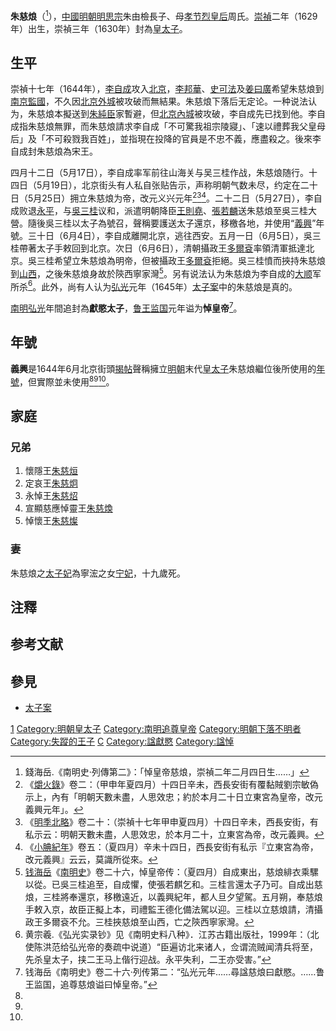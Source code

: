 {{中国帝王
|稱號=明朝追尊皇帝
|名称=朱慈烺
|姓名=朱慈烺
|庙号=
|谥号='''獻愍太子'''（南明弘光帝諡）<br>悼皇帝（監國魯王諡）
|陵墓=未知
|政权=[[明朝|明朝]]
|出生日期=1629年2月26日
|逝世日期=1644年6月
|世系= 明朝皇太子
|在位= 1630年—1644年
|前任= [[明光宗|朱常洛]]（明光宗）<ref group="注">明光宗原定[[泰昌|泰昌]]元年九月初九冊立皇長子[[明熹宗|朱由校]]（明熹宗）為皇太子，後光宗於九月初一駕崩，朱由校繼承大統並未成為太子。熹宗三位太子皆是死後追封的，上一位正式擔任太子的便是朱常洛。</ref>
|繼任=[[朱慈煊|朱慈煊]]（[[南明|南明]][[永曆帝|永曆帝]]之太子）
|世系1= 宋王<br>（[[大順_(政權)|順朝]]）
|在位1= 1644年
|父=[[崇禎帝|思宗烈皇帝]]朱由檢
|母=[[孝节烈皇后|孝节烈皇后]]周氏
|年號=
}}

'''朱慈烺'''（{{bd|1629年|2月26日|1644年|6月|catIdx=Z朱}}<ref>錢海岳.《南明史·列傳第二》：「悼皇帝慈烺，崇禎二年二月四日生……」</ref>），[[中國|中國]][[明朝|明朝]][[崇禎帝|明思宗]]朱由檢長子、母[[孝节烈皇后|孝节烈皇后]]周氏。[[崇禎|崇禎]]二年（1629年）出生，崇禎三年（1630年）封為[[储君|皇太子]]。

==生平==
崇禎十七年（1644年），[[李自成|李自成]]攻入[[北京市|北京]]，[[李邦華|李邦華]]、[[史可法|史可法]]及[[姜曰廣|姜曰廣]]希望朱慈烺到[[南京市|南京]][[監國|監國]]，不久因[[明清北京城|北京外城]]被攻破而無結果。朱慈烺下落后无定论。一种说法认为，朱慈烺本擬送到[[朱純臣|朱純臣]]家暫避，但[[明清北京城|北京內城]]被攻破，李自成先已找到他。李自成指朱慈烺無罪，而朱慈烺請求李自成「不可驚我祖宗陵寢」、「速以禮葬我父皇母后」及「不可殺戮我百姓」，並指現在投降的官員是不忠不義，應盡殺之。後來李自成封朱慈烺為宋王。

四月十二日（5月17日），李自成率军前往山海关与吴三桂作战，朱慈烺随行。十四日（5月19日），北京街头有人私自张贴告示，声称明朝气数未尽，约定在二十日（5月25日）拥立朱慈烺为帝，改元义兴元年<ref name="#1">《[[爝火錄|爝火錄]]》卷二：（甲申年夏四月）十四日辛未，西長安街有覆黏賊劉宗敏偽示上，內有「明朝天數未盡，人思效忠；約於本月二十日立東宮為皇帝，改元義興元年」。</ref><ref name="#2">《[[明季北略|明季北略]]》卷二十：（崇禎十七年甲申夏四月）十四日辛未，西長安街，有私示云：明朝天數未盡，人思效忠，於本月二十，立東宮為帝，改元義興。</ref><ref name="#3">《[[小腆紀年|小腆紀年]]》卷五：（夏四月）辛未十四日，西長安街有私示『立東宮為帝，改元義興』云云，莫識所從來。</ref>。二十二日（5月27日），李自成败退[[永平|永平]]，与[[吳三桂|吳三桂]]议和，派遣明朝降臣[[王則堯|王則堯]]、[[張若麟|張若麟]]送朱慈烺至吳三桂大營。隨後吳三桂以太子為號召，聲稱要護送太子還京，移檄各地，并使用“[[義興_(年號)|義興]]”年號。三十日（6月4日），李自成離開北京，逃往西安。五月一日（6月5日），吳三桂帶著太子手敕回到北京。次日（6月6日），清朝攝政王[[多爾袞|多爾袞]]率領清軍抵達北京。吳三桂希望立朱慈烺為明帝，但被攝政王[[多爾袞|多爾袞]]拒絕。吳三桂憤而挾持朱慈烺到[[山西等處承宣布政使司|山西]]，之後朱慈烺身故於陝西寧家灣<ref>[[钱海岳|钱海岳]]《[[南明史_(钱海岳)|南明史]]》卷二十六，悼皇帝传：（夏四月）自成東出，慈烺緋衣乘騾以從。已吳三桂追至，自成懼，使張若麒乞和。三桂言還太子乃可。自成出慈烺，三桂將奉還京，移檄遠近，以義興紀年，都人旦夕望駕。五月朔，奉慈烺手敕入京，故臣正擬上本，司禮監王德化備法駕以迎。三桂以立慈烺請，清攝政王多爾袞不允。三桂挾慈烺至山西，亡之陝西寧家灣。</ref>。另有说法认为朱慈烺为李自成的[[大順_(政權)|大顺]]军所杀<ref>黄宗羲.《弘光实录钞》见《南明史料八种》．江苏古籍出版社，1999年：（北使陈洪范给弘光帝的奏疏中说道）“臣遍访北来诸人，佥谓流贼闻清兵将至，先杀皇太子，挟二王马上偕行迎战。永平失利，二王亦受害。”</ref>。此外，尚有人认为[[弘光|弘光]]元年（1645年）[[南都太子案|太子案]]中的朱慈烺是真的。

[[南明|南明]][[弘光|弘光]]年間追封為'''獻愍太子'''，[[朱以海|鲁王]][[监国_(鲁王)|监国]]元年谥为'''悼皇帝'''<ref>钱海岳《南明史》卷二十六·列传第二：“弘光元年……尋諡慈烺曰獻愍。……鲁王监国，追尊慈烺谥曰悼皇帝。”</ref>。

==年號==
'''義興'''是1644年6月北京街頭[[揭帖|揭帖]]聲稱擁立[[明朝|明朝]]末代[[储君|皇太子]]朱慈烺繼位後所使用的[[年號|年號]]，但實際並未使用<ref name="#1"/><ref name="#2"/><ref name="#3"/>。

==家庭==
{{Ahnentafel top|先祖}}<center>
{{ahnentafel-compact5
|boxstyle=padding-top: 0; padding-bottom: 0;
|boxstyle_1=background-color: #ff8000;
|boxstyle_2=background-color: #ff6700;
|boxstyle_3=background-color: #ff4e00;
|boxstyle_4=background-color: #ff3500;
|boxstyle_5=background-color: #ff1c00;
|1='''悼皇帝朱慈烺'''
|2='''父：'''思宗烈皇帝[[崇禎帝|朱由檢]]
|3='''母：'''[[孝节烈皇后|孝节烈皇后]]周氏
|4='''祖父：'''光宗贞皇帝[[明光宗|朱常洛]]
|5='''祖母：'''（追尊）[[孝纯皇太后|孝纯太后]]刘氏
|6='''外祖父：'''嘉定伯[[周奎_(明朝)|周奎]]
|7='''外祖母：'''嘉定伯夫人
|8='''曾祖父：'''神宗显皇帝[[明神宗|朱翊钧]]
|9='''曾祖母：'''（追尊）[[孝靖皇太后|孝靖太后]]王氏
|10='''外曾祖父：'''（追封）瀛国公[[刘应元|刘应元]]
|11='''外曾祖母：'''（追封）瀛国太夫人徐媪
|12=
|13=
|14=
|15=
|16='''高祖父：'''穆宗莊皇帝[[明穆宗|朱载坖]]
|17='''高祖母：'''[[孝定皇太后|孝定太后]]李氏
|18='''外高祖父：'''永宁伯[[王朝寀|王朝寀]]
|19='''外高祖母：'''永宁伯夫人
|20=
|21=
|22=
|23=
|24=
|25=
|26=
|27=
|28=
|29=
|30=
|31=
}}</center>
{{ahnentafel bottom}}

===兄弟===
#懷隱王[[朱慈烜|朱慈烜]]
#定哀王[[朱慈炯|朱慈炯]]
#永悼王[[朱慈炤_(明思宗子)|朱慈炤]]
#宣顯慈應悼靈王[[朱慈煥|朱慈煥]]
#悼懷王[[朱慈燦_(明悼王)|朱慈燦]]

===妻===
朱慈烺之[[储君配偶|太子妃]]為寧浤之女[[寧妃_(朱慈烺)|宁妃]]，十九歲死。

==注釋==
<references group="注" />
==参考文献==
{{reflist}}

==參見==
*[[太子案|太子案]]

{{明朝皇帝}}

[[Category:明思宗皇子|1]]
[[Category:明朝皇太子|Category:明朝皇太子]]
[[Category:南明追尊皇帝|Category:南明追尊皇帝]]
[[Category:明朝下落不明者|Category:明朝下落不明者]]
[[Category:失蹤的王子|Category:失蹤的王子]]
[[Category:朱姓|C]]
[[Category:諡獻愍|Category:諡獻愍]]
[[Category:諡悼|Category:諡悼]]